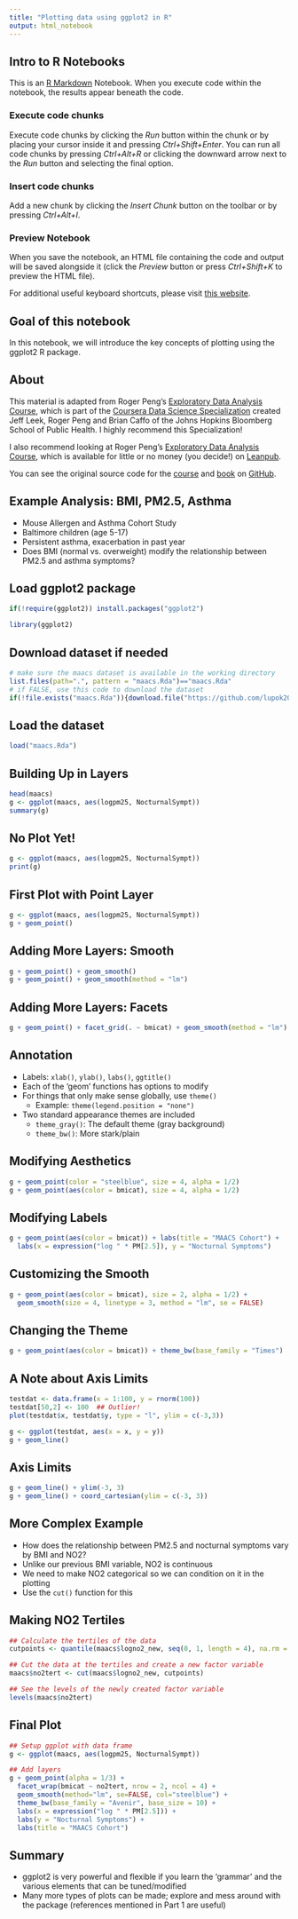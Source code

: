 ```yaml
---
title: "Plotting data using ggplot2 in R"
output: html_notebook
---
```


## Intro to R Notebooks
This is an [R Markdown](http://rmarkdown.rstudio.com) Notebook.
When you execute code within the notebook, 
the results appear beneath the code. 

### Execute code chunks
Execute code chunks by clicking the *Run* button within the chunk
or by placing your cursor inside it and pressing *Ctrl+Shift+Enter*. 
You can run all code chunks by pressing *Ctrl+Alt+R* or clicking the downward arrow next to the *Run* button and selecting the final option. 

### Insert code chunks
Add a new chunk by clicking the *Insert Chunk* button on the toolbar or by pressing *Ctrl+Alt+I*.

### Preview Notebook
When you save the notebook, an HTML file containing the code and output will be saved alongside it (click the *Preview* button or press *Ctrl+Shift+K* to preview the HTML file).

For additional useful keyboard shortcuts, please visit [this website](https://support.rstudio.com/hc/en-us/articles/200711853-Keyboard-Shortcuts).

## Goal of this notebook
In this notebook, we will introduce the key concepts of plotting using the ggplot2 R package.

## About
This material is adapted from Roger Peng's [Exploratory Data Analysis Course](https://www.coursera.org/learn/exploratory-data-analysis), which is part of the [Coursera Data Science Specialization](https://www.coursera.org/specializations/jhu-data-science) created Jeff Leek, Roger Peng and Brian Caffo of the Johns Hopkins Bloomberg School of Public Health. I highly recommend this Specialization!

I also recommend looking at Roger Peng's [Exploratory Data Analysis Course](https://leanpub.com/exdata/), which is available for little or no money (you decide!) on [Leanpub](https://leanpub.com).

You can see the original source code for the [course](https://github.com/DataScienceSpecialization/courses/tree/master/04_ExploratoryAnalysis) and [book](https://github.com/rdpeng/exdata) on [GitHub](https://github.com).

## Example Analysis: BMI, PM2.5, Asthma
- Mouse Allergen and Asthma Cohort Study
- Baltimore children (age 5-17)
- Persistent asthma, exacerbation in past year
- Does BMI (normal vs. overweight) modify the relationship between PM2.5 and asthma symptoms?

## Load ggplot2 package

```r
if(!require(ggplot2)) install.packages("ggplot2")

library(ggplot2)
```

## Download dataset if needed

```r
# make sure the maacs dataset is available in the working directory
list.files(path=".", pattern = "maacs.Rda")=="maacs.Rda"
# if FALSE, use this code to download the dataset
if(!file.exists("maacs.Rda")){download.file("https://github.com/lupok2001/datasciencecoursera/blob/master/maacs.Rda", destfile = "maacs.Rda")}
```

## Load the dataset

```r
load("maacs.Rda")
```

## Building Up in Layers

```r
head(maacs)
g <- ggplot(maacs, aes(logpm25, NocturnalSympt))
summary(g)
```


## No Plot Yet!

```r
g <- ggplot(maacs, aes(logpm25, NocturnalSympt))
print(g)
```


## First Plot with Point Layer

```r
g <- ggplot(maacs, aes(logpm25, NocturnalSympt))
g + geom_point()
```


## Adding More Layers: Smooth

```r
g + geom_point() + geom_smooth()
g + geom_point() + geom_smooth(method = "lm")
```


## Adding More Layers: Facets

```r
g + geom_point() + facet_grid(. ~ bmicat) + geom_smooth(method = "lm")
```


## Annotation
- Labels: `xlab()`, `ylab()`, `labs()`, `ggtitle()`
- Each of the 'geom' functions has options to modify 
- For things that only make sense globally, use `theme()` 
  - Example: `theme(legend.position = "none")` 
- Two standard appearance themes are included
  - `theme_gray()`: The default theme (gray background)
  - `theme_bw()`: More stark/plain 


## Modifying Aesthetics

```r
g + geom_point(color = "steelblue", size = 4, alpha = 1/2)
g + geom_point(aes(color = bmicat), size = 4, alpha = 1/2)
```


## Modifying Labels

```r
g + geom_point(aes(color = bmicat)) + labs(title = "MAACS Cohort") + 
  labs(x = expression("log " * PM[2.5]), y = "Nocturnal Symptoms")
```


## Customizing the Smooth

```r
g + geom_point(aes(color = bmicat), size = 2, alpha = 1/2) + 
  geom_smooth(size = 4, linetype = 3, method = "lm", se = FALSE)
```


## Changing the Theme

```r
g + geom_point(aes(color = bmicat)) + theme_bw(base_family = "Times")
```


## A Note about Axis Limits

```r
testdat <- data.frame(x = 1:100, y = rnorm(100))
testdat[50,2] <- 100  ## Outlier!
plot(testdat$x, testdat$y, type = "l", ylim = c(-3,3))

g <- ggplot(testdat, aes(x = x, y = y))
g + geom_line()
```


## Axis Limits

```r
g + geom_line() + ylim(-3, 3)
g + geom_line() + coord_cartesian(ylim = c(-3, 3))
```



## More Complex Example
- How does the relationship between PM2.5 and nocturnal symptoms vary by BMI and NO2?
- Unlike our previous BMI variable, NO2 is continuous
- We need to make NO2 categorical so we can condition on it in the plotting
- Use the `cut()` function for this


## Making NO2 Tertiles

```r
## Calculate the tertiles of the data
cutpoints <- quantile(maacs$logno2_new, seq(0, 1, length = 4), na.rm = TRUE)

## Cut the data at the tertiles and create a new factor variable
maacs$no2tert <- cut(maacs$logno2_new, cutpoints)

## See the levels of the newly created factor variable
levels(maacs$no2tert)
```


## Final Plot

```r
## Setup ggplot with data frame
g <- ggplot(maacs, aes(logpm25, NocturnalSympt))

## Add layers
g + geom_point(alpha = 1/3) + 
  facet_wrap(bmicat ~ no2tert, nrow = 2, ncol = 4) + 
  geom_smooth(method="lm", se=FALSE, col="steelblue") + 
  theme_bw(base_family = "Avenir", base_size = 10) + 
  labs(x = expression("log " * PM[2.5])) + 
  labs(y = "Nocturnal Symptoms") + 
  labs(title = "MAACS Cohort")
```

## Summary
- ggplot2 is very powerful and flexible if you learn the 'grammar' and the various elements that can be tuned/modified
- Many more types of plots can be made; explore and mess around with the package (references mentioned in Part 1 are useful)
